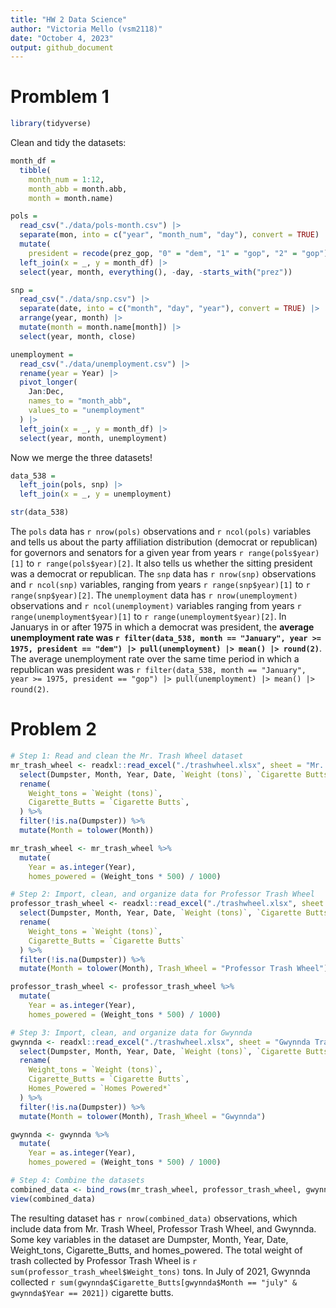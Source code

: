 ```yaml
---
title: "HW 2 Data Science"
author: "Victoria Mello (vsm2118)"
date: "October 4, 2023"
output: github_document
---
```

# Promblem 1

```r
library(tidyverse)
```

Clean and tidy the datasets: 

```r
month_df = 
  tibble(
    month_num = 1:12,
    month_abb = month.abb,
    month = month.name)

pols = 
  read_csv("./data/pols-month.csv") |>
  separate(mon, into = c("year", "month_num", "day"), convert = TRUE) |>
  mutate(
    president = recode(prez_gop, "0" = "dem", "1" = "gop", "2" = "gop")) |>
  left_join(x = _, y = month_df) |> 
  select(year, month, everything(), -day, -starts_with("prez")) 
```

```r
snp = 
  read_csv("./data/snp.csv") |>
  separate(date, into = c("month", "day", "year"), convert = TRUE) |>
  arrange(year, month) |>
  mutate(month = month.name[month]) |>
  select(year, month, close) 
```

```r
unemployment = 
  read_csv("./data/unemployment.csv") |>
  rename(year = Year) |>
  pivot_longer(
    Jan:Dec, 
    names_to = "month_abb",
    values_to = "unemployment"
  ) |> 
  left_join(x = _, y = month_df) |> 
  select(year, month, unemployment)
```

Now we merge the three datasets!

```r
data_538 = 
  left_join(pols, snp) |>
  left_join(x = _, y = unemployment)

str(data_538)
```

The `pols` data has `r nrow(pols)` observations and `r ncol(pols)` variables and tells us about the party affiliation distribution (democrat or republican) for governors and senators for a given year from years `r range(pols$year)[1]` to `r range(pols$year)[2]`. It also tells us whether the sitting president was a democrat or republican. The `snp` data has `r nrow(snp)` observations and `r ncol(snp)` variables, ranging from years `r range(snp$year)[1]` to `r range(snp$year)[2]`. The `unemployment` data has `r nrow(unemployment)` observations and `r ncol(unemployment)` variables ranging from years `r range(unemployment$year)[1]` to `r range(unemployment$year)[2]`. In Januarys in or after 1975 in which a democrat was president, the **average unemployment rate was `r filter(data_538, month == "January", year >= 1975, president == "dem") |> pull(unemployment) |> mean() |> round(2)`**.  The average unemployment rate over the same time period in which a republican was president was `r filter(data_538, month == "January", year >= 1975, president == "gop") |> pull(unemployment) |> mean() |> round(2)`.

# Problem 2

```r

# Step 1: Read and clean the Mr. Trash Wheel dataset
mr_trash_wheel <- readxl::read_excel("./trashwheel.xlsx", sheet = "Mr. Trash Wheel") %>%
  select(Dumpster, Month, Year, Date, `Weight (tons)`, `Cigarette Butts`, `Homes Powered*`) %>%
  rename(
    Weight_tons = `Weight (tons)`,
    Cigarette_Butts = `Cigarette Butts`,
  ) %>%
  filter(!is.na(Dumpster)) %>%
  mutate(Month = tolower(Month))  

mr_trash_wheel <- mr_trash_wheel %>%
  mutate(
    Year = as.integer(Year),
    homes_powered = (Weight_tons * 500) / 1000)

# Step 2: Import, clean, and organize data for Professor Trash Wheel
professor_trash_wheel <- readxl::read_excel("./trashwheel.xlsx", sheet = "Professor Trash Wheel") %>%
  select(Dumpster, Month, Year, Date, `Weight (tons)`, `Cigarette Butts`) %>%
  rename(
    Weight_tons = `Weight (tons)`,
    Cigarette_Butts = `Cigarette Butts`
  ) %>%
  filter(!is.na(Dumpster)) %>%
  mutate(Month = tolower(Month), Trash_Wheel = "Professor Trash Wheel")

professor_trash_wheel <- professor_trash_wheel %>%
  mutate(
    Year = as.integer(Year),
    homes_powered = (Weight_tons * 500) / 1000)

# Step 3: Import, clean, and organize data for Gwynnda
gwynnda <- readxl::read_excel("./trashwheel.xlsx", sheet = "Gwynnda Trash Wheel") %>%
  select(Dumpster, Month, Year, Date, `Weight (tons)`, `Cigarette Butts`, `Homes Powered*`) %>%
  rename(
    Weight_tons = `Weight (tons)`,
    Cigarette_Butts = `Cigarette Butts`,
    Homes_Powered = `Homes Powered*`
  ) %>%
  filter(!is.na(Dumpster)) %>%
  mutate(Month = tolower(Month), Trash_Wheel = "Gwynnda")

gwynnda <- gwynnda %>%
  mutate(
    Year = as.integer(Year),
    homes_powered = (Weight_tons * 500) / 1000)

```

```r
# Step 4: Combine the datasets
combined_data <- bind_rows(mr_trash_wheel, professor_trash_wheel, gwynnda)
view(combined_data)
```

The resulting dataset has `r nrow(combined_data)` observations, which include data from Mr. Trash Wheel, Professor Trash Wheel, and Gwynnda. Some key variables in the dataset are Dumpster, Month, Year, Date, Weight_tons, Cigarette_Butts, and homes_powered. The total weight of trash collected by Professor Trash Wheel is `r sum(professor_trash_wheel$Weight_tons)` tons. In July of 2021, Gwynnda collected  `r sum(gwynnda$Cigarette_Butts[gwynnda$Month == "july" & gwynnda$Year == 2021])` cigarette butts.



